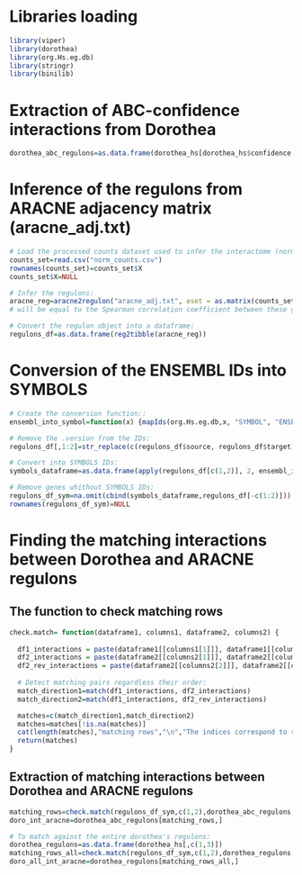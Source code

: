 # Libraries loading

```r
library(viper)
library(dorothea)
library(org.Hs.eg.db)
library(stringr)
library(binilib)
```

# Extraction of ABC-confidence interactions from Dorothea

```r
dorothea_abc_regulons=as.data.frame(dorothea_hs[dorothea_hs$confidence %in% c("A", "B", "C"), c(1,3)])
```
# Inference of the regulons from ARACNE adjacency matrix (aracne_adj.txt)

```r
# Load the processed counts dataset used to infer the interactome (norm_counts.csv: 10209 genes x 6 samples):
counts_set=read.csv("norm_counts.csv")
rownames(counts_set)=counts_set$X
counts_set$X=NULL

# Infer the regulons:
aracne_reg=aracne2regulon("aracne_adj.txt", eset = as.matrix(counts_set), format = "3col") # The Mode of Regulation (MoR) between each gene pair of the adjacency file
# will be equal to the Spearman correlation coefficient between these genes. The likelihood of the interaction will be equal to: MI(gene pair)/max(MI).

# Convert the regulon object into a dataframe:
regulons_df=as.data.frame(reg2tibble(aracne_reg))
```

# Conversion of the ENSEMBL IDs into SYMBOLS

```r
# Create the conversion function::
ensembl_into_symbol=function(x) {mapIds(org.Hs.eg.db,x, "SYMBOL", "ENSEMBL", multiVals = "first")}

# Remove the .version from the IDs:
regulons_df[,1:2]=str_replace(c(regulons_df$source, regulons_df$target), pattern = ".[0-9]+$", replacement = "")

# Convert into SYMBOLS IDs:
symbols_dataframe=as.data.frame(apply(regulons_df[c(1,2)], 2, ensembl_into_symbol))

# Remove genes whithout SYMBOLS IDs:
regulons_df_sym=na.omit(cbind(symbols_dataframe,regulons_df[-c(1:2)]))
rownames(regulons_df_sym)=NULL
```

# Finding the matching interactions between Dorothea and ARACNE regulons

## The function to check matching rows

```r
check.match= function(dataframe1, columns1, dataframe2, columns2) {
  
  df1_interactions = paste(dataframe1[[columns1[1]]], dataframe1[[columns1[2]]])
  df2_interactions = paste(dataframe2[[columns2[1]]], dataframe2[[columns2[2]]])
  df2_rev_interactions = paste(dataframe2[[columns2[2]]], dataframe2[[columns2[1]]])
  
  # Detect matching pairs regardless their order:
  match_direction1=match(df1_interactions, df2_interactions)
  match_direction2=match(df1_interactions, df2_rev_interactions) 

  matches=c(match_direction1,match_direction2)
  matches=matches[!is.na(matches)]
  cat(length(matches),"matching rows","\n","The indices correspond to row indices of", substitute(dataframe2),"\n")
  return(matches)
}
```
## Extraction of matching interactions between Dorothea and ARACNE regulons

```r
matching_rows=check.match(regulons_df_sym,c(1,2),dorothea_abc_regulons,c(1,2))
doro_int_aracne=dorothea_abc_regulons[matching_rows,]

# To match against the entire dorothea's regulons:
dorothea_regulons=as.data.frame(dorothea_hs[,c(1,3)])
matching_rows_all=check.match(regulons_df_sym,c(1,2),dorothea_regulons,c(1,2))
doro_all_int_aracne=dorothea_regulons[matching_rows_all,]

```
